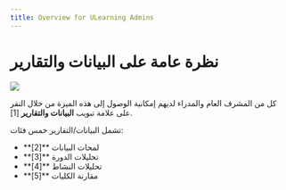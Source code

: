 --- 
title: Overview for ULearning Admins
--- 

# نظرة عامة على البيانات والتقارير

![](/ar/img/ulearning/admin/Data_&_reports_overview.jpg)

كل من المشرف العام والمدراء لديهم إمكانية الوصول إلى هذه الميزة من خلال النقر على علامة تبويب **البيانات والتقارير** [1].

تشمل البيانات/التقارير خمس فئات:
 - **لمحات البيانات **[2]
 - **تحليلات الدورة **[3]
 - **تحليلات النشاط **[4]
 - **مقارنة الكليات **[5]